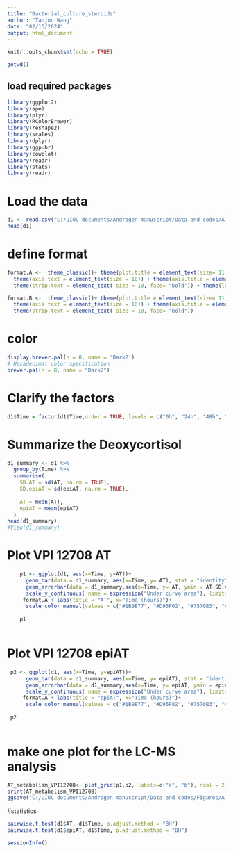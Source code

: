 ---
title: "Bacterial_culture_steroids"
author: "Taojun Wang"
date: "02/15/2024"
output: html_document
---

```{r setup, include=FALSE}
knitr::opts_chunk$set(echo = TRUE)
```

```{r}
getwd()
```

## load required packages
```{r warning=FALSE}

library(ggplot2)
library(ape)
library(plyr)
library(RColorBrewer)
library(reshape2)
library(scales)
library(dplyr)
library(ggpubr) 
library(cowplot) 
library(readr)
library(stats)
library(readr)

```

# Load the data
```{r}
d1 <- read.csv("C:/UIUC documents/Androgen manuscript/Data and codes/AT metabolism_VPI 12708.csv") #read the data
head(d1)
```
# define format
```{r}
format.A <-  theme_classic()+ theme(plot.title = element_text(size= 11, hjust=0.5, face="bold"))+ 
  theme(axis.text = element_text(size = 10)) + theme(axis.title = element_text(size = 10, face="bold")) + 
  theme(strip.text = element_text( size = 10, face= "bold")) + theme(legend.position = "none")

format.B <-  theme_classic()+ theme(plot.title = element_text(size= 11, hjust=0.5, face="bold"))+ 
  theme(axis.text = element_text(size = 10)) + theme(axis.title = element_text(size = 10, face="bold")) + 
  theme(strip.text = element_text( size = 10, face= "bold"))  
```
# color
```{r}
display.brewer.pal(n = 8, name = 'Dark2')
# Hexadecimal color specification 
brewer.pal(n = 8, name = "Dark2")
```
# Clarify the factors
```{r}
d1$Time = factor(d1$Time,order = TRUE, levels = c("0h", "24h", "48h", "72h"))
```

# Summarize the Deoxycortisol
```{r}
d1_summary <- d1 %>%
  group_by(Time) %>%
  summarise(
    SD.AT = sd(AT, na.rm = TRUE),
    SD.epiAT = sd(epiAT, na.rm = TRUE),
   
    AT = mean(AT),
    epiAT = mean(epiAT)
  )
head(d1_summary)
#View(d1_summary)

```

# Plot VPI 12708 AT
```{r}
  
    p1 <- ggplot(d1, aes(x=Time, y=AT))+
      geom_bar(data = d1_summary, aes(x=Time, y= AT), stat = "identity", color="black") + 
      geom_errorbar(data = d1_summary,aes(x=Time, y= AT, ymin = AT-SD.AT, ymax = AT+SD.AT), width = 0.2)+ 
      scale_y_continuous( name = expression("Under curve area"), limits = c(0, 50000)) + 
     format.A + labs(title = "AT", x="Time (hours)")+
      scale_color_manual(values = c("#1B9E77", "#D95F02", "#7570B3", "#E7298A", "#66A61E", "#E6AB02", "#A6761D","#666666"))
     
    p1
   
```

# Plot VPI 12708 epiAT
```{r}

 p2 <- ggplot(d1, aes(x=Time, y=epiAT))+
      geom_bar(data = d1_summary, aes(x=Time, y= epiAT), stat = "identity", color="black") + 
      geom_errorbar(data = d1_summary,aes(x=Time, y= epiAT, ymin = epiAT-SD.epiAT, ymax = epiAT+SD.epiAT), width = 0.2)+ 
      scale_y_continuous( name = expression("Under curve area"), limits = c(0, 50000)) + 
     format.A + labs(title = "epiAT", x="Time (hours)")+
      scale_color_manual(values = c("#1B9E77", "#D95F02", "#7570B3", "#E7298A", "#66A61E", "#E6AB02", "#A6761D","#666666"))
     
 p2
 
```

# make one plot for the LC-MS analysis
```{r}

AT_metabolism_VPI12708<- plot_grid(p1,p2, labels=c("a", "b"), ncol = 2, nrow = 1)
print(AT_metabolism_VPI12708)
ggsave("C:/UIUC documents/Androgen manuscript/Data and codes/Figures/AT metabolism_VPI 12708.pdf", height = 3.5, width = 5, useDingbats = FALSE)

```

#statistics
```{r}

pairwise.t.test(d1$AT, d1$Time, p.adjust.method = "BH")
pairwise.t.test(d1$epiAT, d1$Time, p.adjust.method = "BH")

```

```{r}
sessionInfo()
```


